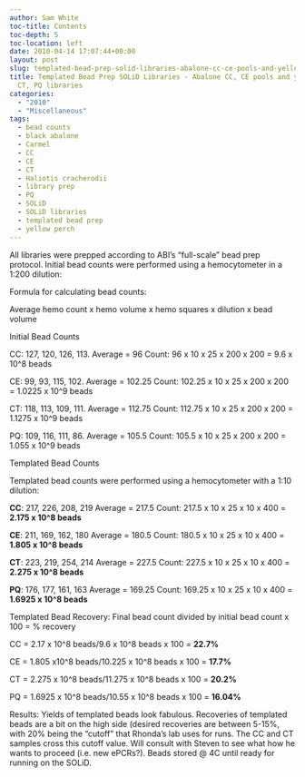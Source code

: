```yaml
---
author: Sam White
toc-title: Contents
toc-depth: 5
toc-location: left
date: 2010-04-14 17:07:44+00:00
layout: post
slug: templated-bead-prep-solid-libraries-abalone-cc-ce-pools-and-yellow-perch-ct-pq-libraries
title: Templated Bead Prep SOLiD Libraries - Abalone CC, CE pools and yellow perch
  CT, PQ libraries
categories:
  - "2010"
  - "Miscellaneous"
tags:
  - bead counts
  - black abalone
  - Carmel
  - CC
  - CE
  - CT
  - Haliotis cracherodii
  - library prep
  - PQ
  - SOLiD
  - SOLiD libraries
  - templated bead prep
  - yellow perch
---
```


All libraries were prepped according to ABI's "full-scale" bead prep protocol. Initial bead counts were performed using a hemocytometer in a 1:200 dilution:

Formula for calculating bead counts:

Average hemo count x hemo volume x hemo squares x dilution x bead volume

Initial Bead Counts

CC: 127, 120, 126, 113. Average = 96 Count: 96 x 10 x 25 x 200 x 200 = 9.6 x 10^8 beads

CE: 99, 93, 115, 102. Average = 102.25 Count: 102.25 x 10 x 25 x 200 x 200 = 1.0225 x 10^9 beads

CT: 118, 113, 109, 111. Average = 112.75 Count: 112.75 x 10 x 25 x 200 x 200 = 1.1275 x 10^9 beads

PQ: 109, 116, 111, 86. Average = 105.5 Count: 105.5 x 10 x 25 x 200 x 200 = 1.055 x 10^9 beads

Templated Bead Counts

Templated bead counts were performed using a hemocytometer with a 1:10 dilution:

**CC**: 217, 226, 208, 219 Average = 217.5 Count: 217.5 x 10 x 25 x 10 x 400 = **2.175 x 10^8 beads**

**CE**: 211, 169, 162, 180 Average = 180.5 Count: 180.5 x 10 x 25 x 10 x 400 = **1.805 x 10^8 beads**

**CT**: 223, 219, 254, 214 Average = 227.5 Count: 227.5 x 10 x 25 x 10 x 400 = **2.275 x 10^8 beads**

**PQ**: 176, 177, 161, 163 Average = 169.25 Count: 169.25 x 10 x 25 x 10 x 400 = **1.6925 x 10^8 beads**

Templated Bead Recovery: Final bead count divided by initial bead count x 100 = % recovery

CC = 2.17 x 10^8 beads/9.6 x 10^8 beads x 100 = **22.7%**

CE = 1.805 x10^8 beads/10.225 x 10^8 beads x 100 = **17.7%**

CT = 2.275 x 10^8 beads/11.275 x 10^8 beads x 100 = **20.2%**

PQ = 1.6925 x 10^8 beads/10.55 x 10^8 beads x 100 = **16.04%**

Results: Yields of templated beads look fabulous. Recoveries of templated beads are a bit on the high side (desired recoveries are between 5-15%, with 20% being the "cutoff" that Rhonda's lab uses for runs. The CC and CT samples cross this cutoff value. Will consult with Steven to see what how he wants to proceed (i.e. new ePCRs?). Beads stored @ 4C until ready for running on the SOLiD.
